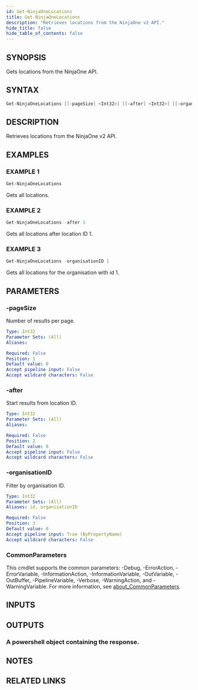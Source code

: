 ```yaml
---
id: Get-NinjaOneLocations
title: Get-NinjaOneLocations
description: "Retrieves locations from the NinjaOne v2 API."
hide_title: false
hide_table_of_contents: false
---
```


## SYNOPSIS

Gets locations from the NinjaOne API.

## SYNTAX

```powershell
Get-NinjaOneLocations [[-pageSize] <Int32>] [[-after] <Int32>] [[-organisationID] <Int32>] [<CommonParameters>]
```

## DESCRIPTION

Retrieves locations from the NinjaOne v2 API.

## EXAMPLES

### EXAMPLE 1

```powershell
Get-NinjaOneLocations
```

Gets all locations.

### EXAMPLE 2

```powershell
Get-NinjaOneLocations -after 1
```

Gets all locations after location ID 1.

### EXAMPLE 3

```powershell
Get-NinjaOneLocations -organisationID 1
```

Gets all locations for the organisation with id 1.

## PARAMETERS

### -pageSize

Number of results per page.

```yaml
Type: Int32
Parameter Sets: (All)
Aliases:

Required: False
Position: 1
Default value: 0
Accept pipeline input: False
Accept wildcard characters: False
```

### -after

Start results from location ID.

```yaml
Type: Int32
Parameter Sets: (All)
Aliases:

Required: False
Position: 2
Default value: 0
Accept pipeline input: False
Accept wildcard characters: False
```

### -organisationID

Filter by organisation ID.

```yaml
Type: Int32
Parameter Sets: (All)
Aliases: id, organizationID

Required: False
Position: 3
Default value: 0
Accept pipeline input: True (ByPropertyName)
Accept wildcard characters: False
```

### CommonParameters

This cmdlet supports the common parameters: -Debug, -ErrorAction, -ErrorVariable, -InformationAction, -InformationVariable, -OutVariable, -OutBuffer, -PipelineVariable, -Verbose, -WarningAction, and -WarningVariable. For more information, see [about_CommonParameters](http://go.microsoft.com/fwlink/?LinkID=113216).

## INPUTS

## OUTPUTS

### A powershell object containing the response.

## NOTES

## RELATED LINKS
